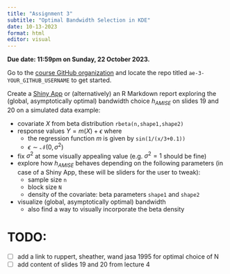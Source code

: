```yaml
---
title: "Assignment 3"
subtitle: "Optimal Bandwidth Selection in KDE"
date: 10-13-2023
format: html
editor: visual
---
```


::: callout-important
**Due date: 11:59pm on Sunday, 22 October 2023.**
:::

::: callout-note
Go to the [course GitHub organization](https://github.com/MATH-517) and locate the repo titled `ae-3-YOUR_GITHUB_USERNAME` to get started.
:::


Create a [Shiny App](https://shiny.rstudio.com/tutorial/written-tutorial/lesson1/) or (alternatively) an R Markdown report exploring the (global, asymptotically optimal) bandwidth choice $h_{AMISE}$ on slides 19 and 20 on a simulated data example:

-   covariate $X$ from beta distribution `rbeta(n,shape1,shape2)`
-   response values $Y = m(X) + \epsilon$ where
    -   the regression function $m$ is given by `sin(1/(x/3+0.1))`
    -   $\epsilon \sim \mathcal{N}(0,\sigma^2)$
-   fix $\sigma^2$ at some visually appealing value (e.g. $\sigma^2=1$ should be fine)
-   explore how $h_{AMISE}$ behaves depending on the following parameters (in case of a Shiny App, these will be sliders for the user to tweak):
    -   sample size `n`
    -   block size `N`
    -   density of the covariate: beta parameters `shape1` and `shape2`
-   visualize (global, asymptotically optimal) bandwidth
    -   also find a way to visually incorporate the beta density


# TODO: 
- [ ] add a link to ruppert, sheather, wand jasa 1995 for optimal choice of N
- [ ] add content of slides 19 and 20 from lecture 4